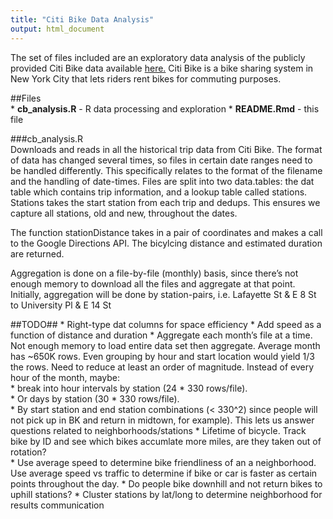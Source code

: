 ```yaml
---
title: "Citi Bike Data Analysis"
output: html_document
---
```


The set of files included are an exploratory data analysis of the publicly
provided Citi Bike data available [here.](http://www.citibikenyc.com/system-data)
Citi Bike is a bike sharing system in New York City that lets riders rent 
bikes for commuting purposes.

##Files  
*  **cb_analysis.R** - R data processing and exploration
*  **README.Rmd** - this file  

###cb_analysis.R     
Downloads and reads in all the historical trip data from Citi Bike. The format 
of data has changed several times, so files in certain date ranges need to be 
handled differently. This specifically relates to the format of the filename and 
the handling of date-times. Files are split into two data.tables: the dat table
which contains trip information, and a lookup table called stations. Stations
takes the start station from each trip and dedups. This ensures we capture all 
stations, old and new, throughout the dates.  

The function stationDistance takes in a pair of coordinates and makes a call 
to the Google Directions API. The bicylcing distance and estimated duration are 
returned.  

Aggregation is done on a file-by-file (monthly) basis, since there's not 
enough memory to download all the files and aggregate at that point. Initially, 
aggregation will be done by station-pairs, i.e. Lafayette St & E 8 St to 
University Pl & E 14 St


##TODO##
*  Right-type dat columns for space efficiency
*  Add speed as a function of distance and duration
*  Aggregate each month's file at a time. Not enough memory to load entire data
set then aggregate. Average month has ~650K rows. Even grouping by hour and 
start location would yield 1/3 the rows. Need to reduce at least an order of 
magnitude. Instead of every hour of the month, maybe:  
    * break into hour intervals by station (24 * 330 rows/file).  
    * Or days by station (30 * 330 rows/file).  
    * By start station and end station combinations (< 330^2) since people will 
  not pick up in BK and return in midtown, for example). This lets us answer
  questions related to neighborhoods/stations
*  Lifetime of bicycle. Track bike by ID and see which bikes accumlate more miles, are they taken out of rotation?  
*  Use average speed to determine bike friendliness of an a neighborhood. Use average speed vs traffic to determine if bike or car is faster as certain points throughout the day.
*  Do people bike downhill and not return bikes to uphill stations?
*  Cluster stations by lat/long to determine neighborhood for results 
communication


